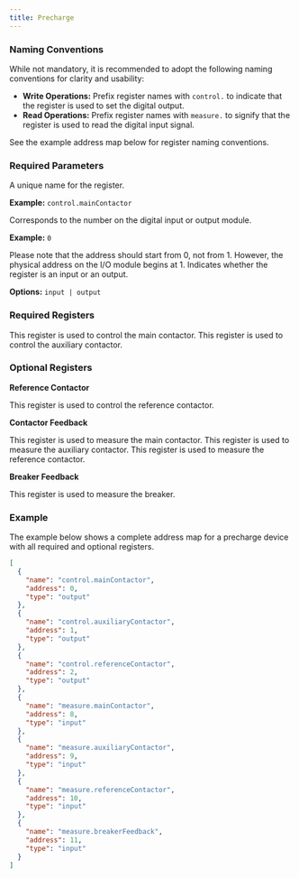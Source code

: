 ```yaml
---
title: Precharge
---
```


### Naming Conventions

While not mandatory, it is recommended to adopt the following naming conventions for clarity and usability:

- **Write Operations:** Prefix register names with `control.` to indicate that the register is used to set the digital output.
- **Read Operations:** Prefix register names with `measure.` to signify that the register is used to read the digital input signal.

See the example address map below for register naming conventions.

### Required Parameters

<ParamField path="name" type="string" required>
A unique name for the register.

**Example:** `control.mainContactor`
</ParamField>

<ParamField path="address" type="int" required>
Corresponds to the number on the digital input or output module.

**Example:** `0`

<Note>
Please note that the address should start from 0, not from 1. However, the physical address on the I/O module begins at 1.
</Note>
</ParamField>

<ParamField path="type" type="string" required>
Indicates whether the register is an input or an output.

**Options:** `input | output`
</ParamField>

### Required Registers

<ParamField path="control.mainContactor" type="string" required>
This register is used to control the main contactor.
</ParamField>

<ParamField path="control.auxiliaryContactor" type="string" required>
This register is used to control the auxiliary contactor.
</ParamField>

### Optional Registers

**Reference Contactor**

<ParamField path="control.referenceContactor" type="string">
This register is used to control the reference contactor.
</ParamField>

**Contactor Feedback**

<ParamField path="measure.mainContactor" type="string">
This register is used to measure the main contactor.
</ParamField>

<ParamField path="measure.auxiliaryContactor" type="string">
This register is used to measure the auxiliary contactor.
</ParamField>

<ParamField path="measure.referenceContactor" type="string">
This register is used to measure the reference contactor.
</ParamField>

**Breaker Feedback**

<ParamField path="measure.breakerFeedback" type="string">
This register is used to measure the breaker.
</ParamField>

### Example

The example below shows a complete address map for a precharge device with all required and optional registers.

```json precharge_address_map.json icon="code"
[
  {        
    "name": "control.mainContactor",
    "address": 0,
    "type": "output"
  },
  {        
    "name": "control.auxiliaryContactor",
    "address": 1,
    "type": "output"
  },
  {        
    "name": "control.referenceContactor",
    "address": 2,
    "type": "output"
  },
  {        
    "name": "measure.mainContactor",
    "address": 8,
    "type": "input"
  },
  {        
    "name": "measure.auxiliaryContactor",
    "address": 9,
    "type": "input"
  },
  {        
    "name": "measure.referenceContactor",
    "address": 10,
    "type": "input"
  },
  {        
    "name": "measure.breakerFeedback",
    "address": 11,
    "type": "input"
  }
]
```